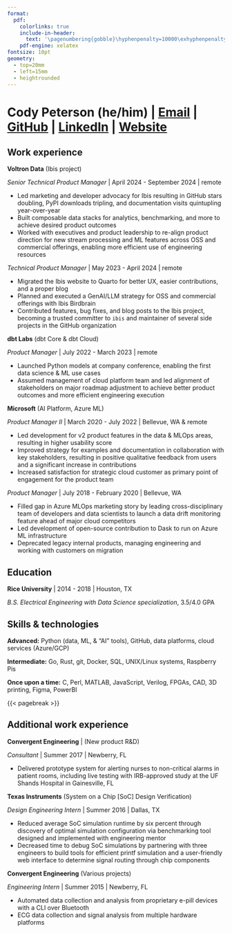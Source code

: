 ```yaml
---
format:
  pdf:
    colorlinks: true
    include-in-header:
      text: '\pagenumbering{gobble}\hyphenpenalty=10000\exhyphenpenalty=10000'
    pdf-engine: xelatex
fontsize: 10pt
geometry:
  - top=20mm
  - left=15mm
  - heightrounded
---
```


# Cody Peterson (he/him) | [Email](mailto:cody@dkdc.dev) | [GitHub](https://github.com/lostmygithubaccount) | [LinkedIn](https://linkedin.com/in/codydkdc) | [Website](https://dkdc.dev)

## Work experience

**Voltron Data** (Ibis project)

*Senior Technical Product Manager* | April 2024 - September 2024 | remote

- Led marketing and developer advocacy for Ibis resulting in GitHub stars doubling, PyPI downloads tripling, and documentation visits quintupling year-over-year
- Built composable data stacks for analytics, benchmarking, and more to achieve desired product outcomes
- Worked with executives and product leadership to re-align product direction for new stream processing and ML features across OSS and commercial offerings, enabling more efficient use of engineering resources

*Technical Product Manager* | May 2023 - April 2024 | remote

- Migrated the Ibis website to Quarto for better UX, easier contributions, and a proper blog
- Planned and executed a GenAI/LLM strategy for OSS and commercial offerings with Ibis Birdbrain
- Contributed features, bug fixes, and blog posts to the Ibis project, becoming a trusted committer to `ibis` and maintainer of several side projects in the GitHub organization

**dbt Labs** (dbt Core & dbt Cloud)

*Product Manager* | July 2022 - March 2023 | remote

- Launched Python models at company conference, enabling the first data science & ML use cases
- Assumed management of cloud platform team and led alignment of stakeholders on major roadmap adjustment to achieve better product outcomes and more efficient engineering execution

**Microsoft** (AI Platform, Azure ML)

*Product Manager II* | March 2020 - July 2022 | Bellevue, WA & remote

- Led development for v2 product features in the data & MLOps areas, resulting in higher usability score
- Improved strategy for examples and documentation in collaboration with key stakeholders, resulting in positive qualitative feedback from users and a significant increase in contributions
- Increased satisfaction for strategic cloud customer as primary point of engagement for the product team

*Product Manager* | July 2018 - February 2020 | Bellevue, WA

- Filled gap in Azure MLOps marketing story by leading cross-disciplinary team of developers and data scientists to launch a data drift monitoring feature ahead of major cloud competitors
- Led development of open-source contribution to Dask to run on Azure ML infrastructure
- Deprecated legacy internal products, managing engineering and working with customers on migration

## Education

**Rice University** | 2014 - 2018 | Houston, TX

*B.S. Electrical Engineering with Data Science specialization*, 3.5/4.0 GPA

## Skills & technologies

**Advanced:** Python (data, ML, & "AI" tools), GitHub, data platforms, cloud services (Azure/GCP)

**Intermediate:** Go, Rust, git, Docker, SQL, UNIX/Linux systems, Raspberry Pis

**Once upon a time:** C, Perl, MATLAB, JavaScript, Verilog, FPGAs, CAD, 3D printing, Figma, PowerBI

{{< pagebreak >}}

## Additional work experience

**Convergent Engineering** | (New product R&D)

*Consultant* | Summer 2017 | Newberry, FL

- Delivered prototype system for alerting nurses to non-critical alarms in patient rooms, including live testing with IRB-approved study at the UF Shands Hospital in Gainesville, FL

**Texas Instruments** (System on a Chip [SoC] Design Verification)

*Design Engineering Intern* | Summer 2016 | Dallas, TX

- Reduced average SoC simulation runtime by six percent through discovery of optimal simulation configuration via benchmarking tool designed and implemented with engineering mentor
- Decreased time to debug SoC simulations by partnering with three engineers to build tools for efficient printf simulation and a user-friendly web interface to determine signal routing through chip components

**Convergent Engineering** (Various projects)

*Engineering Intern* | Summer 2015 | Newberry, FL

- Automated data collection and analysis from proprietary e-pill devices with a CLI over Bluetooth
- ECG data collection and signal analysis from multiple hardware platforms
